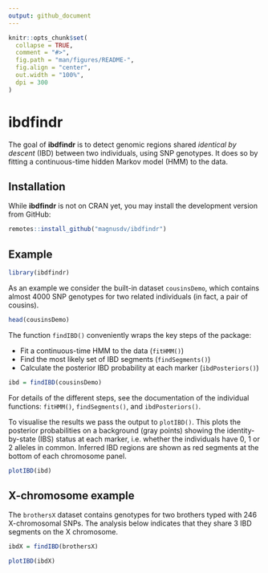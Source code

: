 ```yaml
---
output: github_document
---
```


<!-- README.md is generated from README.Rmd. Please edit that file -->

```r
knitr::opts_chunk$set(
  collapse = TRUE,
  comment = "#>",
  fig.path = "man/figures/README-",
  fig.align = "center",
  out.width = "100%",
  dpi = 300
)
```

# ibdfindr

<!-- badges: start -->
<!-- badges: end -->

The goal of **ibdfindr** is to detect genomic regions shared *identical by descent* (IBD) between two individuals, using SNP genotypes. It does so by fitting a continuous-time hidden Markov model (HMM) to the data.

## Installation

While **ibdfindr** is not on CRAN yet, you may install the development version from GitHub:

```r
remotes::install_github("magnusdv/ibdfindr")
```

## Example

```r
library(ibdfindr)
```

As an example we consider the built-in dataset `cousinsDemo`, which contains almost 4000 SNP genotypes for two related individuals (in fact, a pair of cousins).
```r
head(cousinsDemo)
```

The function `findIBD()` conveniently wraps the key steps of the package: 

* Fit a continuous-time HMM to the data (`fitHMM()`)
* Find the most likely set of IBD segments (`findSegments()`)
* Calculate the posterior IBD probability at each marker (`ibdPosteriors()`)

```r
ibd = findIBD(cousinsDemo)
```
For details of the different steps, see the documentation of the individual functions: `fitHMM()`, `findSegments()`, and `ibdPosteriors()`.

To visualise the results we pass the output to `plotIBD()`. This plots the posterior probabilities on a background (gray points) showing the identity-by-state (IBS) status at each marker, i.e. whether the individuals have 0, 1 or 2 alleles in common. Inferred IBD regions are shown as red segments at the bottom of each chromosome panel.

```r
plotIBD(ibd)
```

## X-chromosome example

The `brothersX` dataset contains genotypes for two brothers typed with 246 X-chromosomal SNPs. The analysis below indicates that they share 3 IBD segments on the X chromosome.
```r
ibdX = findIBD(brothersX)

plotIBD(ibdX)
```

